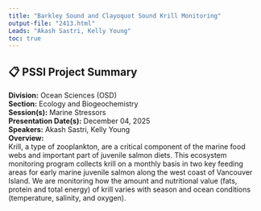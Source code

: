 ```yaml
---
title: "Barkley Sound and Clayoquot Sound Krill Monitoring"
output-file: "2413.html"
Leads: "Akash Sastri, Kelly Young"
toc: true
---
```


## 📋 PSSI Project Summary

**Division:** Ocean Sciences (OSD)  
**Section:** Ecology and Biogeochemistry   
**Session(s):** Marine Stressors  
**Presentation Date(s):** December 04, 2025  
**Speakers:** Akash Sastri, Kelly Young  
**Overview:**  
Krill, a type of zooplankton, are a critical component of the marine food webs and important part of juvenile salmon diets. This ecosystem monitoring program collects krill on a monthly basis in two key feeding areas for early marine juvenile salmon along the west coast of Vancouver Island. We are monitoring how the amount and nutritional value (fats, protein and total energy) of krill varies with season and ocean conditions (temperature, salinity, and oxygen).    


